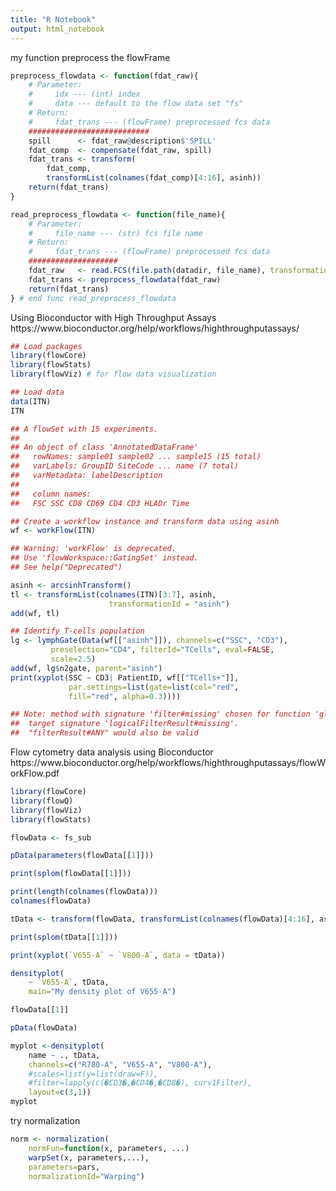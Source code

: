 ```yaml
---
title: "R Notebook"
output: html_notebook
---
```


############################
my function preprocess the flowFrame

```r
preprocess_flowdata <- function(fdat_raw){
    # Parameter:
    #     idx --- (int) index
    #     data --- default to the flow data set "fs"
    # Return:
    #     fdat_trans --- (flowFrame) preprocessed fcs data
    ###########################
    spill      <- fdat_raw@description$'SPILL'
    fdat_comp  <- compensate(fdat_raw, spill)
    fdat_trans <- transform(
        fdat_comp, 
        transformList(colnames(fdat_comp)[4:16], asinh))
    return(fdat_trans)
}
```

```r
read_preprocess_flowdata <- function(file_name){
    # Parameter:
    #     file_name --- (str) fcs file name 
    # Return:
    #     fdat_trans --- (flowFrame) preprocessed fcs data
    ####################
    fdat_raw   <- read.FCS(file.path(datadir, file_name), transformation = FALSE)
    fdat_trans <- preprocess_flowdata(fdat_raw)
    return(fdat_trans)
} # end func read_preprocess_flowdata
```

#################################
Using Bioconductor with High Throughput Assays
https://www.bioconductor.org/help/workflows/highthroughputassays/

```r
## Load packages
library(flowCore)
library(flowStats)
library(flowViz) # for flow data visualization
```

```r
## Load data
data(ITN)
ITN

## A flowSet with 15 experiments.
## 
## An object of class 'AnnotatedDataFrame'
##   rowNames: sample01 sample02 ... sample15 (15 total)
##   varLabels: GroupID SiteCode ... name (7 total)
##   varMetadata: labelDescription
## 
##   column names:
##   FSC SSC CD8 CD69 CD4 CD3 HLADr Time
```

```r
## Create a workflow instance and transform data using asinh
wf <- workFlow(ITN)

## Warning: 'workFlow' is deprecated.
## Use 'flowWorkspace::GatingSet' instead.
## See help("Deprecated")

asinh <- arcsinhTransform()
tl <- transformList(colnames(ITN)[3:7], asinh, 
                      transformationId = "asinh")
add(wf, tl)
```

```r
## Identify T-cells population
lg <- lymphGate(Data(wf[["asinh"]]), channels=c("SSC", "CD3"),
         preselection="CD4", filterId="TCells", eval=FALSE,
         scale=2.5)
add(wf, lg$n2gate, parent="asinh")
print(xyplot(SSC ~ CD3| PatientID, wf[["TCells+"]],
             par.settings=list(gate=list(col="red", 
             fill="red", alpha=0.3))))

## Note: method with signature 'filter#missing' chosen for function 'glpolygon',
##  target signature 'logicalFilterResult#missing'.
##  "filterResult#ANY" would also be valid
```

################################################
Flow cytometry data analysis using Bioconductor
https://www.bioconductor.org/help/workflows/highthroughputassays/flowWorkFlow.pdf

```r
library(flowCore)
library(flowQ)
library(flowViz)
library(flowStats)
```

```r
flowData <- fs_sub
```

```r
pData(parameters(flowData[[1]]))
```

```r
print(splom(flowData[[1]]))
```

```r
print(length(colnames(flowData)))
colnames(flowData)
```


```r
tData <- transform(flowData, transformList(colnames(flowData)[4:16], asinh))
```

```r
print(splom(tData[[1]]))
```

```r
print(xyplot(`V655-A` ~ `V800-A`, data = tData))
```

```r
densityplot(
    ~ `V655-A`, tData,
    main="My density plot of V655-A")
```


```r
flowData[[1]]
```

```r
pData(flowData)
```


```r
myplot <-densityplot(
    name ~ ., tData,
    channels=c("R780-A", "V655-A", "V800-A"), 
    #scales=list(y=list(draw=F)),
    #filter=lapply(c(�CD3�,�CD4�,�CD8�), curv1Filter),
    layout=c(3,1))
myplot
```

try normalization
```r
norm <- normalization(
    normFun=function(x, parameters, ...)
    warpSet(x, parameters,...),
    parameters=pars,
    normalizationId="Warping")
```


